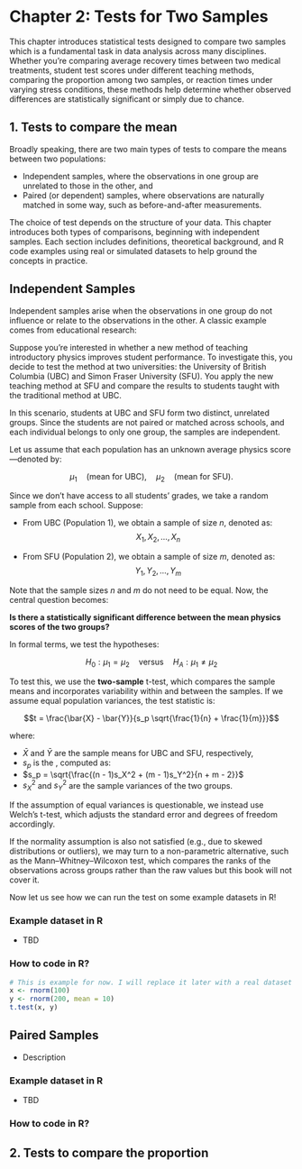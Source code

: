 <!-- Google tag (gtag.js) -->
<script async src="https://www.googletagmanager.com/gtag/js?id=G-DZWGQVJSHE"></script>
<script>
  window.dataLayer = window.dataLayer || [];
  function gtag(){dataLayer.push(arguments);}
  gtag('js', new Date());

  gtag('config', 'G-DZWGQVJSHE');
</script>

# Chapter 2: Tests for Two Samples {.unnumbered}

This chapter introduces statistical tests designed to compare two samples which is a fundamental task in data analysis across many disciplines. Whether you're comparing average recovery times between two medical treatments, student test scores under different teaching methods, comparing the proportion among two samples, or reaction times under varying stress conditions, these methods help determine whether observed differences are statistically significant or simply due to chance.

## 1. Tests to compare the mean

Broadly speaking, there are two main types of tests to compare the means between two populations:

-   Independent samples, where the observations in one group are unrelated to those in the other, and
-   Paired (or dependent) samples, where observations are naturally matched in some way, such as before-and-after measurements.

The choice of test depends on the structure of your data. This chapter introduces both types of comparisons, beginning with independent samples. Each section includes definitions, theoretical background, and R code examples using real or simulated datasets to help ground the concepts in practice.

## Independent Samples

Independent samples arise when the observations in one group do not influence or relate to the observations in the other. A classic example comes from educational research:

Suppose you're interested in whether a new method of teaching introductory physics improves student performance. To investigate this, you decide to test the method at two universities: the University of British Columbia (UBC) and Simon Fraser University (SFU). You apply the new teaching method at SFU and compare the results to students taught with the traditional method at UBC.

In this scenario, students at UBC and SFU form two distinct, unrelated groups. Since the students are not paired or matched across schools, and each individual belongs to only one group, the samples are independent.

Let us assume that each population has an unknown average physics score—denoted by:

$$
    \mu_1 \quad \text{(mean for UBC)}, \quad \mu_2 \quad \text{(mean for SFU)}.
$$

Since we don’t have access to all students' grades, we take a random sample from each school. Suppose:

-   From UBC (Population 1), we obtain a sample of size $n$, denoted as: $$X_1, X_2, \ldots, X_n$$

-   From SFU (Population 2), we obtain a sample of size $m$, denoted as: $$Y_1, Y_2, \ldots, Y_m$$

Note that the sample sizes $n$ and $m$ do not need to be equal. Now, the central question becomes:

**Is there a statistically significant difference between the mean physics scores of the two groups?**

In formal terms, we test the hypotheses:

$$H_0: \mu_1 = \mu_2 \quad \text{versus} \quad H_A: \mu_1 \ne \mu_2$$

To test this, we use the **two-sample** t-test, which compares the sample means and incorporates variability within and between the samples. If we assume equal population variances, the test statistic is:

$$t = \frac{\bar{X} - \bar{Y}}{s_p \sqrt{\frac{1}{n} + \frac{1}{m}}}$$

where:

-   $\bar{X}$ and $\bar{Y}$ are the sample means for UBC and SFU, respectively,
-   $s_p$ is the \textbf{pooled standard deviation}, computed as:
-   $s_p = \sqrt{\frac{(n - 1)s_X^2 + (m - 1)s_Y^2}{n + m - 2}}$
-   $s_X^2$ and $s_Y^2$ are the sample variances of the two groups.

If the assumption of equal variances is questionable, we instead use Welch’s t-test, which adjusts the standard error and degrees of freedom accordingly.

If the normality assumption is also not satisfied (e.g., due to skewed distributions or outliers), we may turn to a non-parametric alternative, such as the Mann–Whitney–Wilcoxon test, which compares the ranks of the observations across groups rather than the raw values but this book will not cover it.

Now let us see how we can run the test on some example datasets in R!

### Example dataset in R

-   TBD

### How to code in R?

```r
# This is example for now. I will replace it later with a real dataset
x <- rnorm(100)
y <- rnorm(200, mean = 10)
t.test(x, y)
```

## Paired Samples

-   Description

### Example dataset in R

-   TBD

### How to code in R?

## 2. Tests to compare the proportion
